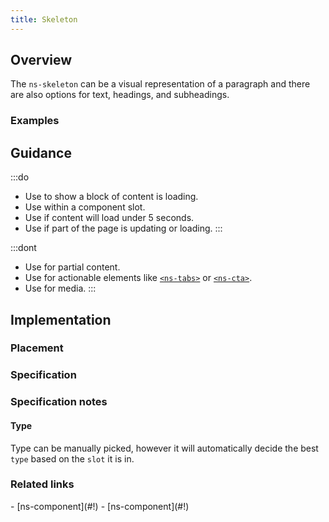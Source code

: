```yaml
---
title: Skeleton
---
```




## Overview

<CompDetails name={componentName} />

The `ns-skeleton` can be a visual representation of a paragraph and there are also options for text, headings, and subheadings.

### Examples

<ExampleViewer type="standard" />

## Guidance

:::do
- Use to show a block of content is loading.
- Use within a component slot.
- Use if content will load under 5 seconds.
- Use if part of the page is updating or loading.
:::

:::dont
- Use for partial content.
- Use for actionable elements like [`<ns-tabs>`](./ns-tabs) or [`<ns-cta>`](./ns-cta).
- Use for media.
:::

## Implementation

### Placement

<Placement name={componentName} />

### Specification

<Specification name={componentName} />

### Specification notes

#### Type

Type can be manually picked, however it will automatically decide the best `type` based on the `slot` it is in.

### Related links

<RelatedLinks name={componentName}>
- [ns-component](#!)
- [ns-component](#!)
</RelatedLinks>

